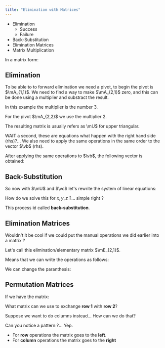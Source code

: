 ```yaml
---
title: "Elimination with Matrices"
---
```


- Elimination
    - Success
    - Failure
- Back-Substitution
- Elimination Matrices
- Matrix Multiplication

<Equation
    formula="\begin{cases}
    \begin{aligned}
    x + 2y + z &= 2 \\
    3x+ 8y + z &= 12 \\
    4y + z &= 2
    \end{aligned}
    \end{cases}"
    description="Example of a system of linear equations."
/>

In a matrix form:

<Equation
    formula="\mA = \begin{bmatrix}
    1 & 2 & 1 \\
    3 & 8 & 1 \\
    0 & 4 & 1
    \end{bmatrix}"
    description="Matrix form of the previous example."
/>

## Elimination

To be able to to forward elimination we need a pivot, to begin the pivot is $\mA_{1,1}$. We need to find a way to make $\mA_{2,1}$ zero, and this can be done using a multiplier and substract the result.

In this example the multiplier is the number $3$.

<Equation
    formula="\begin{bmatrix}
    1 & 2 & 1 \\
    0 & 2 & -2 \\
    0 & 4 & 1
    \end{bmatrix}"
    description="Forward elimination step 1."
/>

For the pivot $\mA_{2,2}$ we use the multiplier $2$.

<Equation
    formula="\mU = \begin{bmatrix}
    1 & 2 & 1 \\
    0 & 2 & -2 \\
    0 & 0 & 5
    \end{bmatrix}"
    description="Forward elimination step 2."
/>

The resulting matrix is usually refers as \mU$ for upper triangular.

<Important
    note="Pivots **CAN NOT** be zero."
/>

WAIT a second, these are equations what happen with the right hand side (rhs)?... We also need to apply the same operations in the same order to the vector $\vb$ (rhs).

<Equation
    formula="\vb = \begin{bmatrix}
    2 \\
    12 \\
    2
    \end{bmatrix}"
    description="Right hand side of the system of linear equations."
/>

After applying the same operations to $\vb$, the following vector is obtained:

<Equation
    formula="\vc = \begin{bmatrix}
    2 \\
    6 \\
    -10
    \end{bmatrix}"
    description="Right hand side of the system of linear equations after applying same operations in $\mA$."
/>

## Back-Substitution

So now with $\mU$ and $\vc$ let's rewrite the system of linear equations:

<Equation
    formula="\begin{cases}
    \begin{aligned}
    x + 2y + z &= 2 \\
    2y -2z &= 6 \\
    5z &= -10
    \end{aligned}
    \end{cases}"
    description="System of linear equations after elimination."
/>

How do we solve this for $x, y, z$ ?... simple right ?

<Equation
    formula="\begin{aligned}
    x &= 2 \\
    y &= 1 \\
    z &= -2
    \end{aligned}"
    description="Solution for our system of linear equations."
/>

This process id called **back-substitution**.

## Elimination Matrices

Wouldn't it be cool if we could put the manual operations we did earlier into a matrix ?

<Equation
    formula="\begin{bmatrix}
    1 & 0 & 0 \\
    -3 & 1 & 0 \\
    0 & 0 & 1
    \end{bmatrix}
    \begin{bmatrix}
    1 & 2 & 1 \\
    3 & 8 & 1 \\
    0 & 4 & 1
    \end{bmatrix} = 
    \begin{bmatrix}
    1 & 2 & 1 \\
    0 & 2 & -2 \\
    0 & 4 & 1
    \end{bmatrix}"
    description="Step 1 of the forward elimination using elimination matrices."
/>

Let's call this elimination/elementary matrix $\mE_{2,1}$.
<Equation
    formula="\mE_{2,1} = \begin{bmatrix}
    1 & 0 & 0 \\
    -3 & 1 & 0 \\
    0 & 0 & 1
    \end{bmatrix}"
    description="Elimination matrix $\mE_{2,1}$"
/>

<Equation
    formula="\begin{bmatrix}
    1 & 0 & 0 \\
    0 & 1 & 0 \\
    0 & -2 & 1
    \end{bmatrix}
    \begin{bmatrix}
    1 & 2 & 1 \\
    0 & 2 & -2 \\
    0 & 4 & 1
    \end{bmatrix} = 
    \begin{bmatrix}
    1 & 2 & 1 \\
    0 & 2 & -2 \\
    0 & 0 & 5
    \end{bmatrix}"
    description="Step 2 of the forward elimination."
/>

<Equation
    formula="\mE_{3,2} = \begin{bmatrix}
    1 & 0 & 0 \\
    0 & 1 & 0 \\
    0 & -2 & 1
    \end{bmatrix}"
    description="Elimination matrix $\mE_{3,2}$"
/>

Means that we can write the operations as follows:

<Equation
    formula="\mE_{3,2} (\mE_{2,1} \mA) = \mU"
    description="Using matrix operations for matrices elimination."
/>

We can change the paranthesis:

<Equation
    formula="(\mE_{3,2} \mE_{2,1}) \mA = \mU"
    description="By the associative law of matrices."
/>


<Important
    note="You **CANT NOT** change the order."
/>

## Permutation Matrices

If we have the matrix:

<Equation
    formula="\begin{bmatrix}
    a & b \\
    c & d
    \end{bmatrix}"
    description="Example matrix for permutation."
/>

What matrix can we use to exchange **row 1** with **row 2**?

<Equation
    formula="\begin{bmatrix}
    0 & 1 \\
    1 & 0
    \end{bmatrix}
    \begin{bmatrix}
    a & b \\
    c & d
    \end{bmatrix} = 
    \begin{bmatrix}
    c & d \\
    a & b
    \end{bmatrix}"
    description="Example of permutation operation."
/>

Suppose we want to do columns instead... How can we do that?

<Equation
    formula="
    \begin{bmatrix}
    a & b \\
    c & d
    \end{bmatrix}
    \begin{bmatrix}
    0 & 1 \\
    1 & 0
    \end{bmatrix} =
    \begin{bmatrix}
    b & a \\
    d & c
    \end{bmatrix}"
    description="Example of permutation operation."
/>

Can you notice a pattern ?... Yep.
- For **row** operations the matrix goes to the **left**. 
- For **column** operations the matrix goes to the **right**

